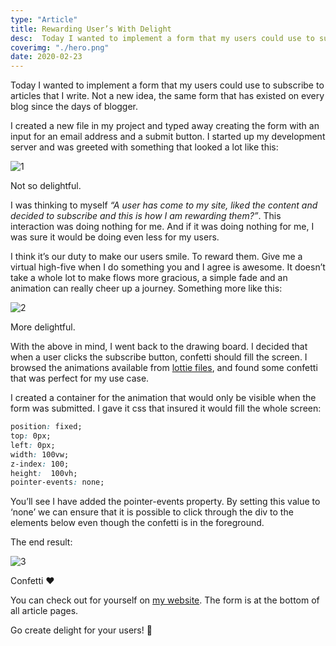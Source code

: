 ```yaml
---
type: "Article"
title: Rewarding User’s With Delight
desc:  Today I wanted to implement a form that my users could use to subscribe to articles that I write. Not a new idea, the same form that has existed on every blog since the days of blogger. I created a new file in my project and typed away creating the ...
coverimg: "./hero.png"
date: 2020-02-23
---
```


Today I wanted to implement a form that my users could use to subscribe to articles that I write. Not a new idea, the same form that has existed on every blog since the days of blogger.

I created a new file in my project and typed away creating the form with an input for an email address and a submit button. I started up my development server and was greeted with something that looked a lot like this:

![1](./1.gif)

Not so delightful.

I was thinking to myself _“A user has come to my site, liked the content and decided to subscribe and this is how I am rewarding them?”_. This interaction was doing nothing for me. And if it was doing nothing for me, I was sure it would be doing even less for my users.

I think it’s our duty to make our users smile. To reward them. Give me a virtual high-five when I do something you and I agree is awesome. It doesn’t take a whole lot to make flows more gracious, a simple fade and an animation can really cheer up a journey. Something more like this:

![2](./2.gif)

More delightful.

With the above in mind, I went back to the drawing board. I decided that when a user clicks the subscribe button, confetti should fill the screen. I browsed the animations available from [lottie files](https://lottiefiles.com/), and found some confetti that was perfect for my use case.

I created a container for the animation that would only be visible when the form was submitted. I gave it css that insured it would fill the whole screen:
```css
position: fixed;  
top: 0px;  
left: 0px;  
width: 100vw;  
z-index: 100;  
height:  100vh;  
pointer-events: none;
```
You’ll see I have added the pointer-events property. By setting this value to ‘none’ we can ensure that it is possible to click through the div to the elements below even though the confetti is in the foreground.

The end result:

![3](./3.gif)

Confetti ❤️

You can check out for yourself on [my website](https://sld.codes/articles). The form is at the bottom of all article pages.

Go create delight for your users! 🎉
